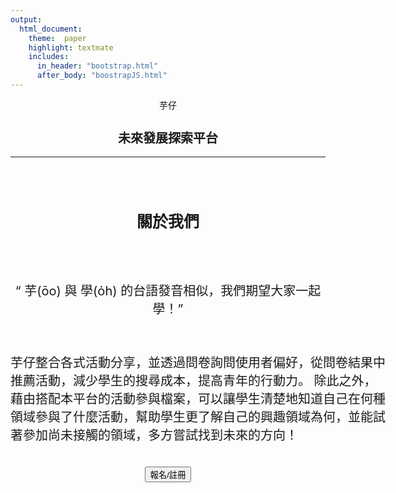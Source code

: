 ```yaml
---
output:
  html_document:
    theme:  paper
    highlight: textmate
    includes:
      in_header: "bootstrap.html"
      after_body: "boostrapJS.html"
---
```


<div style="text-align: center;">
<font class="highlight">
芋仔
</font>
</div>

<h2 style="text-align: center; font-size: 20px"> 
未來發展探索平台
</h2>

---
<div style="background-image: url('img/back.png');background-repeat:no-repeat; background-size:cover;">
<br><br>
<h3 style="text-align: center; font-size: 25px">
關於我們
</h3>
<br><br>
<div style="text-align: center; font-size: 20px">
“ 芋(ōo) 與 學(o̍h) 的台語發音相似，我們期望大家一起學！”
</div>

<br>

<div class="mx-auto" style="width: 600px; font-size: 20px">
芋仔整合各式活動分享，並透過問卷詢問使用者偏好，從問卷結果中推薦活動，減少學生的搜尋成本，提高青年的行動力。
除此之外，藉由搭配本平台的活動參與檔案，可以讓學生清楚地知道自己在何種領域參與了什麼活動，幫助學生更了解自己的興趣領域為何，並能試著參加尚未接觸的領域，多方嘗試找到未來的方向！
</div>

<br>
<center>
<button type="button" class="btn btn-outline-success">報名/註冊</button>
</center>
<br><br>
</div>
